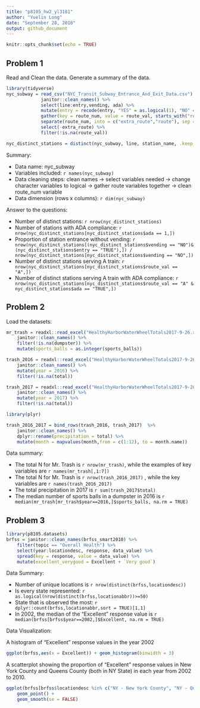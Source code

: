 ```yaml
---
title: "p8105_hw2_yl3181"
author: "Yuelin Long"
date: "September 28, 2018"
output: github_document
---
```


```r
knitr::opts_chunk$set(echo = TRUE)
```

## Problem 1

Read and Clean the data. Generate a summary of the data.
```r
library(tidyverse)
nyc_subway = read_csv("NYC_Transit_Subway_Entrance_And_Exit_Data.csv") %>%
             janitor::clean_names() %>%
             select(line:entry,vending, ada) %>% 
             mutate(entry = recode(entry, "YES" = as.logical(1), "NO" = as.logical(0))) %>% 
             gather(key = route_num, value = route_val, starts_with("route")) %>%
             separate(route_num, into = c("extra_route","route"), sep = 5) %>%
             select(-extra_route) %>%
             filter(!is.na(route_val))

nyc_distinct_stations = distinct(nyc_subway, line, station_name, .keep_all = TRUE)
```

Summary:

+ Data name: nyc_subway
+ Variables included: `r names(nyc_subway)`
+ Data cleaning steps: clean names -> select variables needed -> change character variables to logical -> gather route variables together -> clean route_num variable
+ Data dimension (rows x columns): `r dim(nyc_subway)`


Answer to the questions:

+ Number of distinct stations: `r nrow(nyc_distinct_stations)`
+ Number of stations with ADA compliance: `r nrow(nyc_distinct_stations[nyc_distinct_stations$ada == 1,])`
+ Proportion of station entrance without vending: `r nrow(nyc_distinct_stations[(nyc_distinct_stations$vending == "NO")&(nyc_distinct_stations$entry == "TRUE"),]) /  nrow(nyc_distinct_stations[nyc_distinct_stations$vending == "NO",])`
+ Number of distinct stations serving A train: `r nrow(nyc_distinct_stations[nyc_distinct_stations$route_val == "A",])`
+ Number of distinct stations serving A train with ADA compliance: `r nrow(nyc_distinct_stations[nyc_distinct_stations$route_val == "A" & nyc_distinct_stations$ada == "TRUE",])`


## Problem 2

Load the datasets:
```r
mr_trash = readxl::read_excel("HealthyHarborWaterWheelTotals2017-9-26.xlsx", sheet = "Mr. Trash Wheel", range = "A2:N258") %>%
    janitor::clean_names() %>%
    filter(!is.na(dumpster)) %>%
    mutate(sports_balls = as.integer(sports_balls))

trash_2016 = readxl::read_excel("HealthyHarborWaterWheelTotals2017-9-26.xlsx", sheet = "2016 Precipitation", range = "A2:B14") %>%
    janitor::clean_names() %>%
    mutate(year = 2016) %>%
    filter(!is.na(total))

trash_2017 = readxl::read_excel("HealthyHarborWaterWheelTotals2017-9-26.xlsx", sheet = "2017 Precipitation", range = "A2:B14") %>%
    janitor::clean_names() %>%
    mutate(year = 2017) %>%
    filter(!is.na(total))

library(plyr)

trash_2016_2017 = bind_rows(trash_2016, trash_2017)  %>%
    janitor::clean_names() %>%
    dplyr::rename(precipitation = total) %>%
    mutate(month = mapvalues(month,from = c(1:12), to = month.name))
```

Data summary:

+ The total N for Mr. Trash is `r nrow(mr_trash)`, while the examples of key variables are `r names(mr_trash[,1:7])`
+ The total N for Mr. Trash is `r nrow(trash_2016_2017)` , while the key variables are `r names(trash_2016_2017)`
+ The total precipitation in 2017 is `r sum(trash_2017$total)`
+ The median number of sports balls in a dumpster in 2016 is `r median(mr_trash[mr_trash$year==2016,]$sports_balls, na.rm = TRUE)`


## Problem 3
```r
library(p8105.datasets)
brfss = janitor::clean_names(brfss_smart2010) %>%
    filter(topic == "Overall Health") %>%
    select(year:locationdesc, response, data_value) %>%
    spread(key = response, value = data_value) %>%
    mutate(excellent_verygood = Excellent + `Very good`) 
```

Data Summary:

+ Number of unique locations is `r nrow(distinct(brfss,locationdesc))`
+ Is every state represented: `r as.logical(nrow(distinct(brfss,locationabbr))>=50)`
+ State that is observed the most: `r dplyr::count(brfss,locationabbr,sort = TRUE)[1,1]`
+ In 2002, the median of the “Excellent” response value is `r median(brfss[brfss$year==2002,]$Excellent, na.rm = TRUE)`

Data Visualization:

A histogram of “Excellent” response values in the year 2002

```r
ggplot(brfss,aes(x = Excellent)) + geom_histogram(binwidth = 3)
```

A scatterplot showing the proportion of “Excellent” response values in New York County and Queens County (both in NY State) in each year from 2002 to 2010.

```r
ggplot(brfss[brfss$locationdesc %in% c("NY - New York County", "NY - Queens County"),],aes(x = year, y = Excellent, color = locationdesc)) + 
    geom_point() +
    geom_smooth(se = FALSE) 
```
